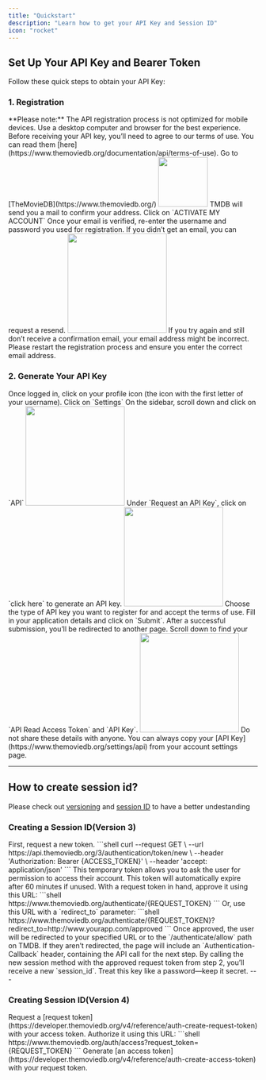 ```yaml
---
title: "Quickstart"
description: "Learn how to get your API Key and Session ID"
icon: "rocket"
---
```


## Set Up Your API Key and Bearer Token
Follow these quick steps to obtain your API Key:

### 1. Registration

<Note>
**Please note:** The API registration process is not optimized for mobile devices. Use a desktop computer and browser for the best experience. 
Before receiving your API key, you’ll need to agree to our terms of use. You can read them [here](https://www.themoviedb.org/documentation/api/terms-of-use).
</Note>

<AccordionGroup>
<Accordion icon="right-to-bracket" title="Join">
<Steps>
<Step>
Go to [TheMovieDB](https://www.themoviedb.org/)
</Step>
<Step title="Click on Join TDB">
<Frame>
<img height="100" noZoom src="/images/tmbd.png"/>
</Frame>
</Step>
<Step title="Fill in your details (Username, password and email address)">
</Step>

<Step title="Activate your Account">
TMDB will send you a mail to confirm your address. Click on `ACTIVATE MY ACCOUNT`
</Step>
<Step title="Enter your email and password">
Once your email is verified, re-enter the username and password you used for registration.
</Step>
</Steps>
</Accordion>

<Accordion icon="face-worried" title="Didn’t receive a confirmation email?">
If you didn’t get an email, you can request a resend.
<Frame>
<img height="200" noZoom src="/images/resend.png"/>
</Frame>
<Tip>
If you try again and still don’t receive a confirmation email, your email address might be incorrect. Please restart the registration process and ensure you enter the correct email address.
</Tip>
</Accordion>
</AccordionGroup>

### 2. Generate Your API Key

<Accordion icon="key" title="Get your API Key">
<Steps>
<Step>
Once logged in, click on your profile icon (the icon with the first letter of your username).
</Step>
<Step>
Click on `Settings`
</Step>
<Step>
On the sidebar, scroll down and click on `API`
<Frame>
<img height="200" noZoom src="/images/API.png"/>
</Frame>
</Step>
<Step>
Under `Request an API Key`, click on `click here` to generate an API key.
<Frame>
<img height="200" noZoom src="/images/click-here.png"/>
</Frame>
</Step>
<Step>
Choose the type of API key you want to register for and accept the terms of use.

</Step>
<Step>
Fill in your application details and click on `Submit`.
</Step>
<Step>
After a successful submission, you’ll be redirected to another page. 
Scroll down to find your `API Read Access Token` and `API Key`.
<Frame>
<img height="200" noZoom src="/images/read-access.png"/>
</Frame>
<Warning>
Do not share these details with anyone.
</Warning>
</Step>
</Steps>
<Tip>You can always copy your [API Key](https://www.themoviedb.org/settings/api) from your account settings page.</Tip>
</Accordion>

---
## How to create session id?
<Warning>Please check out [versioning](/the-basics/versoning) and [session ID](/parameters/session-id) to have a better undestanding</Warning>

### Creating a Session ID(Version 3)
<Accordion title="How do I generate a session ID?">
<Steps>
<Step title="Request Token">
First, request a new token.
```shell
curl --request GET \  
  --url https://api.themoviedb.org/3/authentication/token/new \  
  --header 'Authorization: Bearer {ACCESS_TOKEN}' \  
  --header 'accept: application/json'
```
This temporary token allows you to ask the user for permission to access their account.
<Info>This token will automatically expire after 60 minutes if unused.</Info>
</Step>
<Step title="Ask the user for permission">
With a request token in hand, approve it using this URL:
```shell
https://www.themoviedb.org/authenticate/{REQUEST_TOKEN}
```
Or, use this URL with a `redirect_to` parameter:
```shell
https://www.themoviedb.org/authenticate/{REQUEST_TOKEN}?redirect_to=http://www.yourapp.com/approved
```
Once approved, the user will be redirected to your specified URL or to the `/authenticate/allow` path on TMDB.
If they aren’t redirected, the page will include an `Authentication-Callback` header, containing the API call for the next step.
</Step>
<Step title="Create a session ID">
By calling the new session method with the approved request token from step 2, you’ll receive a new `session_id`.
<Warning>Treat this key like a password—keep it secret.</Warning>
</Step>
</Steps>
</Accordion>
---

### Creating Session ID(Version 4)
 <Accordion title="How do I generate a session ID?">
  <Steps>
    <Step>
      Request a [request token](https://developer.themoviedb.org/v4/reference/auth-create-request-token) with your access token.       
    </Step>
    <Step>
     Authorize it using this URL:
     ```shell 
      https://www.themoviedb.org/auth/access?request_token={REQUEST_TOKEN}
      ```
    </Step>
    <Step>
    Generate [an access token](https://developer.themoviedb.org/v4/reference/auth-create-access-token) with your request token.
    </Step>
  </Steps>
 </Accordion>